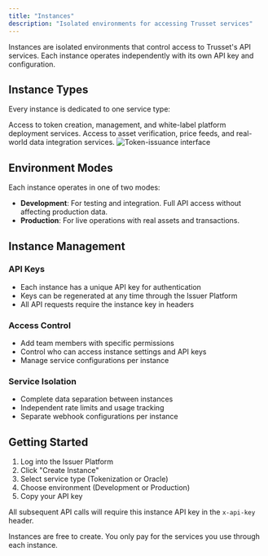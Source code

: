 ```yaml
---
title: "Instances"
description: "Isolated environments for accessing Trusset services"
---
```


Instances are isolated environments that control access to Trusset's API services. Each instance operates independently with its own API key and configuration.

## Instance Types

Every instance is dedicated to one service type:

<Columns cols={2}>
  <Card title="Tokenization Instance" icon="coins">
    Access to token creation, management, and white-label platform deployment services.
  </Card>
  
  <Card title="Oracle Instance" icon="database">
    Access to asset verification, price feeds, and real-world data integration services.
  </Card>
</Columns>

<img src="/images/instances-interface.png" alt="Token-issuance interface" />

## Environment Modes

Each instance operates in one of two modes:

- **Development**: For testing and integration. Full API access without affecting production data.
- **Production**: For live operations with real assets and transactions.

## Instance Management

### API Keys
- Each instance has a unique API key for authentication
- Keys can be regenerated at any time through the Issuer Platform
- All API requests require the instance key in headers

### Access Control
- Add team members with specific permissions
- Control who can access instance settings and API keys
- Manage service configurations per instance

### Service Isolation
- Complete data separation between instances
- Independent rate limits and usage tracking
- Separate webhook configurations per instance

## Getting Started

1. Log into the Issuer Platform
2. Click "Create Instance"
3. Select service type (Tokenization or Oracle)
4. Choose environment (Development or Production)
5. Copy your API key

All subsequent API calls will require this instance API key in the `x-api-key` header.

<Note>
Instances are free to create. You only pay for the services you use through each instance.
</Note>